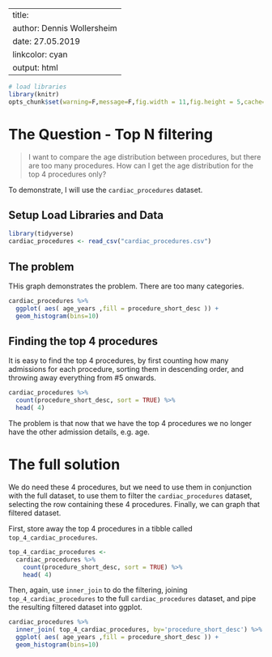 
---
title:           
author:          Dennis Wollersheim 
date:            27.05.2019
linkcolor:       cyan
output:          html
---
```r
# load libraries
library(knitr)
opts_chunk$set(warning=F,message=F,fig.width = 11,fig.height = 5,cache=F)

```


# The Question - Top N filtering

> I want to compare the age distribution between procedures, but there are too many procedures.  How can I get the age distribution for the top 4 procedures only?

To demonstrate, I will use the `cardiac_procedures` dataset.


## Setup Load Libraries and Data

```r

library(tidyverse)
cardiac_procedures <- read_csv("cardiac_procedures.csv") 

```

## The problem
THis graph demonstrates the problem.  There are too many categories.

```r

cardiac_procedures %>%
  ggplot( aes( age_years ,fill = procedure_short_desc )) +
  geom_histogram(bins=10)


```


## Finding the top 4 procedures
It is easy to find the top 4 procedures, by first counting how many admissions for each procedure, sorting them in descending order, and throwing away everything from #5 onwards.

```r

cardiac_procedures %>%
  count(procedure_short_desc, sort = TRUE) %>%
  head( 4)

```

The problem is that now that we have the top 4 procedures we no longer have the other admission details, e.g. age.  

# The full solution

We do need these 4 procedures, but we need to use them in conjunction with the full dataset, to use them to filter the `cardiac_procedures` dataset, selecting the row containing these 4 procedures.  Finally, we can graph that filtered dataset.

First, store away the top 4 procedures in a tibble called `top_4_cardiac_procedures`.

```r

top_4_cardiac_procedures <-
  cardiac_procedures %>%
    count(procedure_short_desc, sort = TRUE) %>%
    head( 4)

```

Then, again, use `inner_join` to do the filtering, joining `top_4_cardiac_procedures` to the full `cardiac_procedures` dataset, and pipe the resulting filtered dataset into ggplot.

```r

cardiac_procedures %>%
  inner_join( top_4_cardiac_procedures, by='procedure_short_desc') %>%
  ggplot( aes( age_years ,fill = procedure_short_desc )) +
  geom_histogram(bins=10)

```
